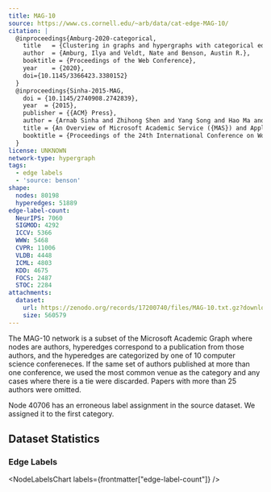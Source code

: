 ```yaml
---
title: MAG-10
source: https://www.cs.cornell.edu/~arb/data/cat-edge-MAG-10/
citation: |
  @inproceedings{Amburg-2020-categorical,
    title   = {Clustering in graphs and hypergraphs with categorical edge labels},
    author  = {Amburg, Ilya and Veldt, Nate and Benson, Austin R.},
    booktitle = {Proceedings of the Web Conference},
    year    = {2020},
    doi={10.1145/3366423.3380152}
  }
  @inproceedings{Sinha-2015-MAG,
    doi = {10.1145/2740908.2742839},
    year  = {2015},
    publisher = {{ACM} Press},
    author = {Arnab Sinha and Zhihong Shen and Yang Song and Hao Ma and Darrin Eide and Bo-June (Paul) Hsu and Kuansan Wang},
    title = {An Overview of Microsoft Academic Service ({MAS}) and Applications},
    booktitle = {Proceedings of the 24th International Conference on World Wide Web}
  }
license: UNKNOWN
network-type: hypergraph
tags:
  - edge labels
  - 'source: benson'
shape:
  nodes: 80198
  hyperedges: 51889
edge-label-count:
  NeurIPS: 7060
  SIGMOD: 4292
  ICCV: 5366
  WWW: 5468
  CVPR: 11006
  VLDB: 4448
  ICML: 4803
  KDD: 4675
  FOCS: 2487
  STOC: 2284
attachments:
  dataset:
    url: https://zenodo.org/records/17200740/files/MAG-10.txt.gz?download=1
    size: 560579
---
```



The MAG-10 network is a subset of the Microsoft Academic Graph where nodes are authors, hyperedges correspond to a publication from those authors, and the hyperedges are categorized by one of 10 computer science confereneces.
If the same set of authors published at more than one conference, we used the most common venue as the category and any cases where there is a tie were discarded.
Papers with more than 25 authors were omitted.

<Alert type="warning">Node 40706 has an erroneous label assignment in the source dataset. We assigned it to the first category.</Alert>

## Dataset Statistics

<dl className="not-prose grid gap-5 sm:grid-cols-2">
  <Stat title="Nodes" value={formatNumber(frontmatter["shape"]["nodes"])} />
  <Stat title="Node Type" value="Paper Author" />
  <Stat
    title="Hyperedges"
    value={formatNumber(frontmatter["shape"]["hyperedges"])}
  />
  <Stat title="Hyperedge Type" value="Author Collaboration" />
</dl>

### Edge Labels

<NodeLabelsChart labels={frontmatter["edge-label-count"]} />
